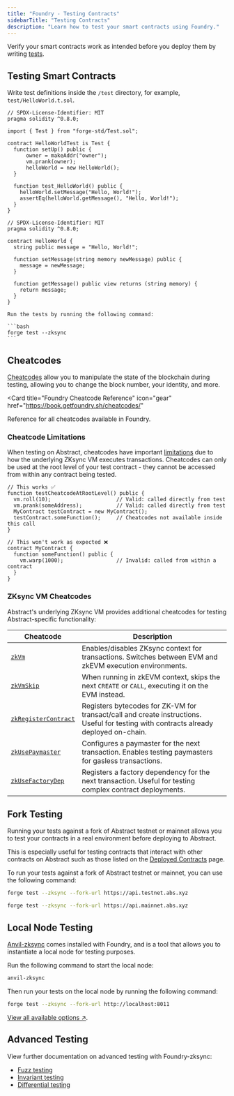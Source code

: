 ```yaml
---
title: "Foundry - Testing Contracts"
sidebarTitle: "Testing Contracts"
description: "Learn how to test your smart contracts using Foundry."
---
```


Verify your smart contracts work as intended before you deploy them by writing [tests](https://foundry-book.zksync.io/forge/testing/).

## Testing Smart Contracts

<Steps>

  <Step title="Write test definitions">

Write test definitions inside the `/test` directory, for example, `test/HelloWorld.t.sol`.

<CodeGroup>

```solidity test/HelloWorld.t.sol
// SPDX-License-Identifier: MIT
pragma solidity ^0.8.0;

import { Test } from "forge-std/Test.sol";

contract HelloWorldTest is Test {
  function setUp() public {
      owner = makeAddr("owner");
      vm.prank(owner);
      helloWorld = new HelloWorld();
  }

  function test_HelloWorld() public {
    helloWorld.setMessage("Hello, World!");
    assertEq(helloWorld.getMessage(), "Hello, World!");
  }
}
```

```solidity src/HelloWorld.sol
// SPDX-License-Identifier: MIT
pragma solidity ^0.8.0;

contract HelloWorld {
  string public message = "Hello, World!";

  function setMessage(string memory newMessage) public {
    message = newMessage;
  }

  function getMessage() public view returns (string memory) {
    return message;
  }
}
```

</CodeGroup>
</Step>

  <Step title="Run tests">

    Run the tests by running the following command:

    ```bash
    forge test --zksync
    ```

  </Step>

</Steps>

## Cheatcodes

[Cheatcodes](https://foundry-book.zksync.io/forge/cheatcodes) allow you to manipulate the state of the blockchain during testing, allowing you to change the block number, your identity, and more.

<Card 
    title="Foundry Cheatcode Reference"
    icon="gear"
    href="https://book.getfoundry.sh/cheatcodes/"
>

Reference for all cheatcodes available in Foundry.

</Card>

### Cheatcode Limitations

When testing on Abstract, cheatcodes have important [limitations](https://foundry-book.zksync.io/zksync-specifics/limitations/cheatcodes) due to how the underlying ZKsync VM executes transactions. Cheatcodes can only be used at the root level of your test contract - they cannot be accessed from within any contract being tested.

```solidity
// This works ✅
function testCheatcodeAtRootLevel() public {
  vm.roll(10);                     // Valid: called directly from test
  vm.prank(someAddress);           // Valid: called directly from test
  MyContract testContract = new MyContract();
  testContract.someFunction();     // Cheatcodes not available inside this call
}

// This won't work as expected ❌
contract MyContract {
  function someFunction() public {
    vm.warp(1000);                 // Invalid: called from within a contract
  }
}
```

### ZKsync VM Cheatcodes

Abstract's underlying ZKsync VM provides additional cheatcodes for testing Abstract-specific functionality:

| Cheatcode                                                                                               | Description                                                                                                                           |
| ------------------------------------------------------------------------------------------------------- | ------------------------------------------------------------------------------------------------------------------------------------- |
| [`zkVm`](https://foundry-book.zksync.io/zksync-specifics/cheatcodes/zk-vm)                              | Enables/disables ZKsync context for transactions. Switches between EVM and zkEVM execution environments.                              |
| [`zkVmSkip`](https://foundry-book.zksync.io/zksync-specifics/cheatcodes/zk-vm-skip)                     | When running in zkEVM context, skips the next `CREATE` or `CALL`, executing it on the EVM instead.                                    |
| [`zkRegisterContract`](https://foundry-book.zksync.io/zksync-specifics/cheatcodes/zk-register-contract) | Registers bytecodes for ZK-VM for transact/call and create instructions. Useful for testing with contracts already deployed on-chain. |
| [`zkUsePaymaster`](https://foundry-book.zksync.io/zksync-specifics/cheatcodes/zk-use-paymaster)         | Configures a paymaster for the next transaction. Enables testing paymasters for gasless transactions.                                 |
| [`zkUseFactoryDep`](https://foundry-book.zksync.io/zksync-specifics/cheatcodes/zk-use-factory-dep)      | Registers a factory dependency for the next transaction. Useful for testing complex contract deployments.                             |

## Fork Testing

Running your tests against a fork of Abstract testnet or mainnet allows you to test your contracts in a real environment before deploying to Abstract.

This is especially useful for testing contracts that interact with other contracts on Abstract such as those listed on the [Deployed Contracts](https://docs.abstract.xyz/tooling/deployed-contracts) page.

To run your tests against a fork of Abstract testnet or mainnet, you can use the following command:

<CodeGroup>

```bash Testnet
forge test --zksync --fork-url https://api.testnet.abs.xyz
```

```bash Mainnet
forge test --zksync --fork-url https://api.mainnet.abs.xyz
```

</CodeGroup>

## Local Node Testing

[Anvil-zksync](https://foundry-book.zksync.io/anvil-zksync/) comes installed with Foundry, and is a tool that allows you
to instantiate a local node for testing purposes.

Run the following command to start the local node:

```bash
anvil-zksync
```

Then run your tests on the local node by running the following command:

```bash
forge test --zksync --fork-url http://localhost:8011
```

[View all available options ↗](https://docs.zksync.io/zksync-era/tooling/local-setup/anvil-zksync-node).

## Advanced Testing

View further documentation on advanced testing with Foundry-zksync:

- [Fuzz testing](https://foundry-book.zksync.io/forge/fuzz-testing)
- [Invariant testing](https://foundry-book.zksync.io/forge/invariant-testing)
- [Differential testing](https://foundry-book.zksync.io/forge/differential-ffi-testing)
